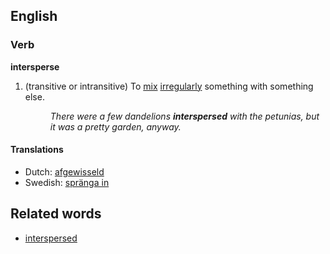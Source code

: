 ==English==
===Verb===
'''intersperse'''

# (transitive or intransitive) To [[mix]] [[irregular]]ly something with something else.
#:''There were a few dandelions '''interspersed''' with the petunias, but it was a pretty garden, anyway.''

====Translations====
*Dutch: [[afgewisseld]]
*Swedish: [[spränga in]]

==Related words==
*[[interspersed]]